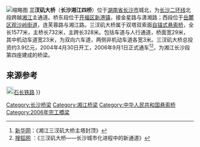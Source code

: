 [[File:三汊矶大桥.jpg|缩略图]]
'''三汊矶大桥'''（'''长沙湘江四桥'''）位于[[湖南省|湖南省]][[长沙市|长沙市]]城北，为[[长沙二环线|长沙二环线]]北段跨越[[湘江|湘江]]主通道。桥东段位于[[开福区|开福区]][[新港镇_(长沙市)|新港镇]]，接金星路与潇湘路；西段位于[[岳麓区|岳麓区]][[观沙岭街道|观沙岭街道]]，连芙蓉路与湘江路。三汊矶大桥属于双塔双索面[[自锚式悬索桥|自锚式]][[悬索桥|悬索桥]]，全长1577米，主桥长732米，主跨长328米。包括车道与人行通道，桥面宽29米，其中机动车道宽23米，为双向六车道，两侧非机动车道各宽3米。三汊矶大桥总投资约3.9亿元，2004年4月30日开工，2006年9月1日正式通车<ref>[http://news.xinhuanet.com/fortune/2006-04/12/content_4413248.htm 新华网]：《湘江三汊矶大桥主塔封顶》</ref><ref>[http://house.focus.cn/news/2009-05-11/674105.html 搜狐网] {{Wayback|url=http://house.focus.cn/news/2009-05-11/674105.html |date=20090624023238 }}：《三汊矶大桥——长沙城市化进程中的新通道》</ref>，为湘江长沙段第四座建成的桥梁。

== 来源参考 ==
{{Reflist}}


{{Crossings navbox
|structure= 桥梁与隧道
|place= [[湘江|湘江]]
|bridge= '''三汊矶大桥'''（湘江四桥）
|bridge signs= [[长沙二环线|长沙北二环]]
|upstream= [[福元路湘江大桥|福元路大桥]]
|upstream signs= 
|downstream= [[长沙月亮岛大桥|月亮岛大桥]]（湘江五桥）
|downstream signs={{China Expwy Name|G0401}}{{.w}}[[File:China_Railways.svg|20px]][[石长铁路|石长铁路]]
}}
{{长沙基础设施建设}}
{{Bridge-Stub}}

[[Category:长沙桥梁|Category:长沙桥梁]]
[[Category:湘江桥梁|Category:湘江桥梁]]
[[Category:中华人民共和国悬索桥|Category:中华人民共和国悬索桥]]
[[Category:2006年完工橋梁|Category:2006年完工橋梁]]